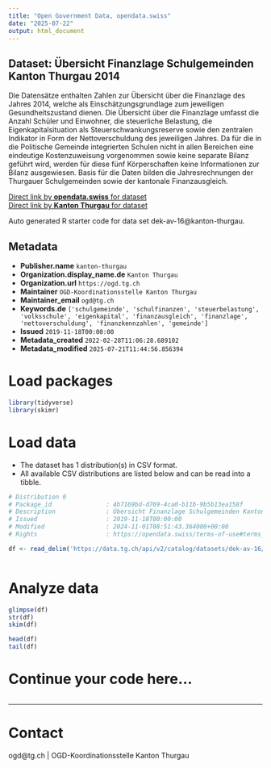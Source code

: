 ```yaml
---
title: "Open Government Data, opendata.swiss"
date: "2025-07-22"
output: html_document
---
```


## Dataset: Übersicht Finanzlage Schulgemeinden Kanton Thurgau 2014

Die Datensätze enthalten Zahlen zur Übersicht über die Finanzlage des Jahres 2014, welche als Einschätzungsgrundlage zum jeweiligen Gesundheitszustand dienen. Die Übersicht über die Finanzlage umfasst die Anzahl Schüler und Einwohner, die steuerliche Belastung, die Eigenkapitalsituation als Steuerschwankungsreserve sowie den zentralen Indikator in Form der Nettoverschuldung des jeweiligen Jahres. Da für die in die Politische Gemeinde integrierten Schulen nicht in allen Bereichen eine eindeutige Kostenzuweisung vorgenommen sowie keine separate Bilanz geführt wird, werden für diese fünf Körperschaften keine Informationen zur Bilanz ausgewiesen. Basis für die Daten bilden die Jahresrechnungen der Thurgauer Schulgemeinden sowie der kantonale Finanzausgleich.

[Direct link by **opendata.swiss** for dataset](https://opendata.swiss/de/dataset/ubersicht-finanzlage-schulgemeinden-kanton-thurgau-2014)<br>
[Direct link by **Kanton Thurgau** for dataset](https://data.tg.ch/explore/dataset/dek-av-16/)

Auto generated R starter code for data set dek-av-16@kanton-thurgau.

## Metadata

- **Publisher.name** `kanton-thurgau`
- **Organization.display_name.de** `Kanton Thurgau`
- **Organization.url** `https://ogd.tg.ch`
- **Maintainer** `OGD-Koordinationsstelle Kanton Thurgau`
- **Maintainer_email** `ogd@tg.ch`
- **Keywords.de** `['schulgemeinde', 'schulfinanzen', 'steuerbelastung', 'volksschule', 'eigenkapital', 'finanzausgleich', 'finanzlage', 'nettoverschuldung', 'finanzkennzahlen', 'gemeinde']`
- **Issued** `2019-11-18T00:00:00`
- **Metadata_created** `2022-02-28T11:06:28.689102`
- **Metadata_modified** `2025-07-21T11:44:56.856394`


# Load packages

```r

library(tidyverse)
library(skimr)

```

# Load data

-   The dataset has 1 distribution(s) in CSV format.
-   All available CSV distributions are listed below and can be read into a tibble.

```r

# Distribution 0
# Package_id               : 4b7169bd-d769-4ca0-b11b-9b5b13ea158f
# Description              : Übersicht Finanzlage Schulgemeinden Kanton Thurgau 2014 (csv)
# Issued                   : 2019-11-18T00:00:00
# Modified                 : 2024-11-01T08:51:43.364000+00:00
# Rights                   : https://opendata.swiss/terms-of-use#terms_by

df <- read_delim('https://data.tg.ch/api/v2/catalog/datasets/dek-av-16/exports/csv?use_labels=true')



```

# Analyze data

```r

glimpse(df)
str(df)
skim(df)

head(df)
tail(df)

```

# Continue your code here...

```r

```

------------------------------------------------------------------------

# Contact

ogd@tg.ch | OGD-Koordinationsstelle Kanton Thurgau
